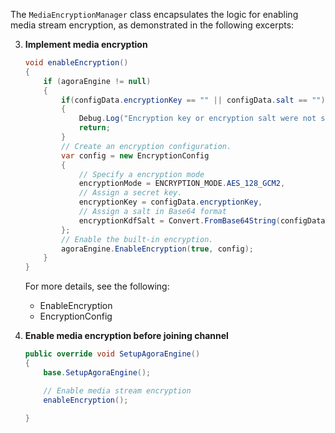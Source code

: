 <PlatformWrapper platform="unity">

The `MediaEncryptionManager`  class encapsulates the logic for enabling media stream encryption, as demonstrated in the following excerpts:

3.  **Implement media encryption**

    ``` csharp
    void enableEncryption()
    {
        if (agoraEngine != null)
        {
            if(configData.encryptionKey == "" || configData.salt == "")
            {
                Debug.Log("Encryption key or encryption salt were not specified in the config.json file");
                return;
            }
            // Create an encryption configuration.
            var config = new EncryptionConfig
            {
                // Specify a encryption mode
                encryptionMode = ENCRYPTION_MODE.AES_128_GCM2,
                // Assign a secret key.
                encryptionKey = configData.encryptionKey,
                // Assign a salt in Base64 format
                encryptionKdfSalt = Convert.FromBase64String(configData.salt)
            };
            // Enable the built-in encryption.
            agoraEngine.EnableEncryption(true, config);
        }
    }
    ```
    For more details, see the following:

    -    <Link target="_blank" to="{{global.API_REF_UNITY_ROOT}}/class_irtcengine.html#api_irtcengine_enableencryption">EnableEncryption</Link>
    -    <Link target="_blank" to="{{global.API_REF_UNITY_ROOT}}/class_encryptionconfig.html">EncryptionConfig</Link>
    
4.  **Enable media encryption before joining channel**

    ```csharp
    public override void SetupAgoraEngine()
    {
        base.SetupAgoraEngine();

        // Enable media stream encryption
        enableEncryption();

    }
    ```

</PlatformWrapper>
